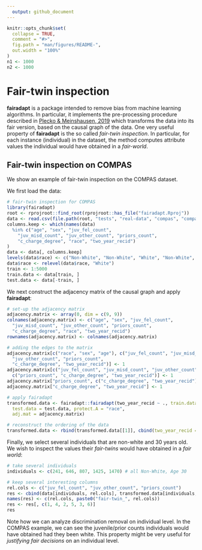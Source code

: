 ```yaml
---
  output: github_document
---
```

  
  <!-- README.md is generated from README.Rmd. Please edit that file -->
  
```r
knitr::opts_chunk$set(
  collapse = TRUE,
  comment = "#>",
  fig.path = "man/figures/README-",
  out.width = "100%"
)
n1 <- 1000
n2 <- 1000
```
# Fair-twin inspection

**fairadapt** is a package intended to remove bias from machine learning algorithms. In particular, it implements the pre-processing procedure described in [Plecko & Meinshausen, 2019](https://arxiv.org/abs/1911.06685) which transforms the data into its fair version, based on the causal graph of the data. One very useful property of **fairadapt** is the so called *fair-twin inspection*. In particular, for each instance (individual) in the dataset, the method computes attribute values the individual would have obtained in a *fair-world*.

## Fair-twin inspection on COMPAS

We show an example of fair-twin inspection on the COMPAS dataset.

We first load the data:
```r
# fair-twin inspection for COMPAS
library(fairadapt)
root <- rprojroot::find_root(rprojroot::has_file("fairadapt.Rproj"))
data <- read.csv(file.path(root, "tests", "real-data", "compas", "compas-scores-two-years.csv"))
columns.keep <- which(names(data)
  %in% c("age", "sex", "juv_fel_count",
    "juv_misd_count", "juv_other_count", "priors_count",
    "c_charge_degree", "race", "two_year_recid")
)
data <- data[, columns.keep]
levels(data$race) <- c("Non-White", "Non-White", "White", "Non-White", "Non-White", "Non-White")
data$race <- relevel(data$race, "White")
train <- 1:5000
train.data <- data[train, ]
test.data <- data[-train, ]
```

We next construct the adjacency matrix of the causal graph and apply **fairadapt**:
```r
# set-up the adjacency matrix
adjacency.matrix <- array(0, dim = c(9, 9))
colnames(adjacency.matrix) <- c("age", "sex", "juv_fel_count",
  "juv_misd_count", "juv_other_count", "priors_count",
  "c_charge_degree", "race", "two_year_recid")
rownames(adjacency.matrix) <- colnames(adjacency.matrix)

# adding the edges to the matrix
adjacency.matrix[c("race", "sex", "age"), c("juv_fel_count", "juv_misd_count",
  "juv_other_count", "priors_count",
  "c_charge_degree", "two_year_recid")] <- 1
adjacency.matrix[c("juv_fel_count", "juv_misd_count", "juv_other_count"),
  c("priors_count", "c_charge_degree", "two_year_recid")] <- 1
adjacency.matrix["priors_count", c("c_charge_degree", "two_year_recid")] <- 1
adjacency.matrix["c_charge_degree", "two_year_recid"] <- 1

# apply fairadapt
transformed.data <- fairadapt::fairadapt(two_year_recid ~ ., train.data = train.data,
  test.data = test.data, protect.A = "race",
  adj.mat = adjacency.matrix)

# reconstruct the ordering of the data
transformed.data <- rbind(transformed.data[[1]], cbind(two_year_recid = 0, transformed.data[[2]]))
```

Finally, we select several individuals that are non-white and 30 years old. We wish to inspect the values their *fair-twins* would have obtained in a *fair world*:
```r
# take several individuals
individuals <- c(241, 646, 807, 1425, 1470) # all Non-White, Age 30

# keep several interesting columns
rel.cols <- c("juv_fel_count", "juv_other_count", "priors_count")
res <- cbind(data[individuals, rel.cols], transformed.data[individuals, rel.cols])
names(res) <- c(rel.cols, paste0("fair-twin_", rel.cols))
res <- res[, c(1, 4, 2, 5, 3, 6)]
res
```

Note how we can analyze discrimination removal on individual level. In the COMPAS example, we can see the juvenile/prior counts individuals would have obtained had they been white. This property might be very useful for *justifying fair decisions* on an individual level.
